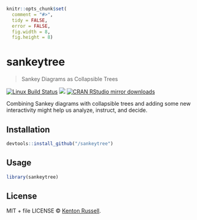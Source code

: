 
```r
knitr::opts_chunk$set(
  comment = "#>",
  tidy = FALSE,
  error = FALSE,
  fig.width = 8,
  fig.height = 8)
```

# sankeytree

> Sankey Diagrams as Collapsible Trees

[![Linux Build Status](https://travis-ci.org//sankeytree.svg?branch=master)](https://travis-ci.org//sankeytree)
[![](http://www.r-pkg.org/badges/version/sankeytree)](http://www.r-pkg.org/pkg/sankeytree)
[![CRAN RStudio mirror downloads](http://cranlogs.r-pkg.org/badges/sankeytree)](http://www.r-pkg.org/pkg/sankeytree)


Combining Sankey diagrams with collapsible trees and adding some new interactivity might help us analyze, instruct, and decide.

## Installation

```r
devtools::install_github("/sankeytree")
```

## Usage

```r
library(sankeytree)
```

## License

MIT + file LICENSE © [Kenton Russell](https://github.com/).
